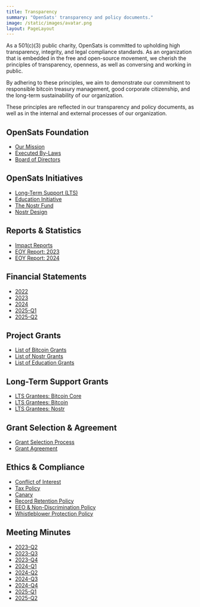 ```yaml
---
title: Transparency
summary: "OpenSats' transparency and policy documents."
image: /static/images/avatar.png
layout: PageLayout
---
```


As a 501(c)(3) public charity, OpenSats is committed to upholding high
transparency, integrity, and legal compliance standards. As an organization that
is embedded in the free and open-source movement, we cherish the principles of
transparency, openness, as well as conversing and working in public.

<LifetimeStats/>

By adhering to these principles, we aim to demonstrate our commitment to
responsible bitcoin treasury management, good corporate citizenship, and the long-term
sustainability of our organization.

These principles are reflected in our transparency and policy documents, as well
as in the internal and external processes of our organization.

## OpenSats Foundation

- [Our Mission](/mission)
- [Executed By-Laws][ebl]
- [Board of Directors](/about#board-of-directors)

[ebl]: /docs/bylaws.pdf

## OpenSats Initiatives

- [Long-Term Support (LTS)](/blog/announcing-lts-grant-program-to-support-bitcoin-core-contributors)
- [Education Initiative](/blog/announcing-the-opensats-education-initiative)
- [The Nostr Fund](/blog/nostr-grants-july-2023)
- [Nostr Design](/tags/design)

## Reports & Statistics

- [Impact Reports](/tags/impact)
- [EOY Report: 2023](/blog/2023-year-in-review)
- [EOY Report: 2024](/blog/2024-year-in-review)

## Financial Statements

- [2022](/docs/financials/2022-2024.pdf)
- [2023](/docs/financials/2022-2024.pdf)
- [2024](/docs/financials/2022-2024.pdf)
- [2025-Q1](/docs/financials/2025-Q1-Q2.pdf)
- [2025-Q2](/docs/financials/2025-Q1-Q2.pdf)

## Project Grants

- [List of Bitcoin Grants](/tags/bitcoin/wave)
- [List of Nostr Grants](/tags/nostr/wave)
- [List of Education Grants](/tags/education/wave)

## Long-Term Support Grants

- [LTS Grantees: Bitcoin Core](/tags/lts/core)
- [LTS Grantees: Bitcoin](/tags/lts/bitcoin)
- [LTS Grantees: Nostr](/tags/lts/nostr)

## Grant Selection & Agreement

- [Grant Selection Process](/selection)
- [Grant Agreement](/docs/agreement.pdf)

## Ethics & Compliance

- [Conflict of Interest][coi]
- [Tax Policy][tax]
- [Canary][owc]
- [Record Retention Policy][rrp]
- [EEO & Non-Discrimination Policy][eeo]
- [Whistleblower Protection Policy][wpp]

## Meeting Minutes

- [2023-Q2](/docs/minutes/2023-Q2.pdf)
- [2023-Q3](/docs/minutes/2023-Q3.pdf)
- [2023-Q4](/docs/minutes/2023-Q4.pdf)
- [2024-Q1](/docs/minutes/2024-Q1.pdf)
- [2024-Q2](/docs/minutes/2024-Q2.pdf)
- [2024-Q3](/docs/minutes/2024-Q3.pdf)
- [2024-Q4](/docs/minutes/2024-Q4.pdf)
- [2025-Q1](/docs/minutes/2025-Q1.pdf)
- [2025-Q2](/docs/minutes/2025-Q2.pdf)

[coi]: /docs/bylaws.pdf
[tax]: /docs/tax.pdf
[owc]: /canary
[rrp]: /docs/rrp.pdf
[eeo]: /docs/eeo.pdf
[wpp]: /docs/whistle.pdf
